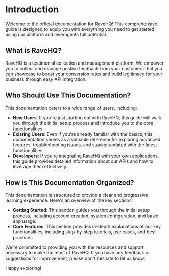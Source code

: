 # Introduction

Welcome to the official documentation for RaveHQ! This comprehensive guide is designed to equip you with everything you need to get started using our platform and leverage its full potential.

## What is RaveHQ?

RaveHQ is a testimonial collection and management platform. We empower you to collect and manage postive feedback from your customers that you can showcase to boost your conversion rates and build legitimacy for your business through easy API integration.

## Who Should Use This Documentation?

This documentation caters to a wide range of users, including:

* **New Users**: If you're just starting out with RaveHQ, this guide will walk you through the initial setup process and introduce you to the core functionalities.
* **Existing Users**: Even if you're already familiar with the basics, this documentation serves as a valuable reference for exploring advanced features, troubleshooting issues, and staying updated with the latest functionalities.
* **Developers**: If you're integrating RaveHQ with your own applications, this guide provides detailed information about our APIs and how to leverage them effectively.

## How is This Documentation Organized?

This documentation is structured to provide a clear and progressive learning experience. Here's an overview of the key sections:

* **Getting Started**: This section guides you through the initial setup process, including account creation, system configuration, and basic app usage.
* **Core Features**: This section provides in-depth explanations of our key functionalities, including step-by-step tutorials, use cases, and best practices.

We're committed to providing you with the resources and support necessary to make the most of RaveHQ. If you have any feedback or suggestions for improvement, please don't hesitate to let us know.

Happy exploring!